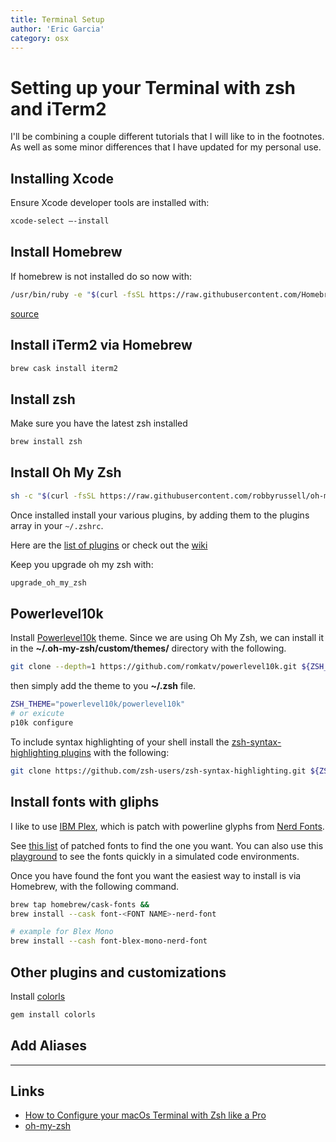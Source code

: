 ```yaml
---
title: Terminal Setup
author: 'Eric Garcia'
category: osx
---
```


# Setting up your Terminal with zsh and iTerm2

I'll be combining a couple different tutorials that I will like to in the footnotes. As well as some minor differences that I have updated for my personal use.

## Installing Xcode

Ensure Xcode developer tools are installed with:

```zsh
xcode-select —-install
```

## Install Homebrew

If homebrew is not installed do so now with:

```zsh
/usr/bin/ruby -e "$(curl -fsSL https://raw.githubusercontent.com/Homebrew/install/master/install)"
```

[source](https://brew.sh)

## Install iTerm2 via Homebrew

```zsh
brew cask install iterm2
```

## Install zsh

Make sure you have the latest zsh installed

```zsh
brew install zsh
```

## Install Oh My Zsh

```zsh
sh -c "$(curl -fsSL https://raw.githubusercontent.com/robbyrussell/oh-my-zsh/master/tools/install.sh)"
```

Once installed install your various plugins, by adding them to the plugins array in your `~/.zshrc`.

Here are the [list of plugins](https://github.com/robbyrussell/oh-my-zsh/tree/master/plugins) or check out the [wiki](https://github.com/robbyrussell/oh-my-zsh/wiki/Plugins)

Keep you upgrade oh my zsh with:

```zsh
upgrade_oh_my_zsh
```

## Powerlevel10k

Install [Powerlevel10k](https://github.com/romkatv/powerlevel10k?tab=readme-ov-file#oh-my-zsh) theme. Since we are using Oh My Zsh, we can install it in the **~/.oh-my-zsh/custom/themes/** directory with the following.

```zsh
git clone --depth=1 https://github.com/romkatv/powerlevel10k.git ${ZSH_CUSTOM:-$HOME/.oh-my-zsh/custom}/themes/powerlevel10k
```

then simply add the theme to you **~/.zsh** file.

```zsh
ZSH_THEME="powerlevel10k/powerlevel10k"
# or exicute
p10k configure
```

To include syntax highlighting of your shell install the [zsh-syntax-highlighting plugins](https://github.com/zsh-users/zsh-syntax-highlighting) with the following:

```zsh
git clone https://github.com/zsh-users/zsh-syntax-highlighting.git ${ZSH_CUSTOM:-~/.oh-my-zsh/custom}/plugins/zsh-syntax-highlighting
```

## Install fonts with gliphs

I like to use [IBM Plex](https://github.com/IBM/plex), which is patch with powerline glyphs from [Nerd Fonts](https://github.com/ryanoasis/nerd-fonts).

See [this list](https://github.com/ryanoasis/nerd-fonts#patched-fonts) of patched fonts to find the one you want. You can also use this [playground](https://www.programmingfonts.org/) to see the fonts quickly in a simulated code environments.

Once you have found the font you want the easiest way to install is via Homebrew, with the following command.

```zsh
brew tap homebrew/cask-fonts &&
brew install --cask font-<FONT NAME>-nerd-font

# example for Blex Mono
brew install --cash font-blex-mono-nerd-font
```

## Other plugins and customizations

Install [colorls](https://github.com/athityakumar/colorls#installation)

```zsh
gem install colorls
```

## Add Aliases

---

## Links

- [How to Configure your macOs Terminal with Zsh like a Pro](https://www.freecodecamp.org/news/how-to-configure-your-macos-terminal-with-zsh-like-a-pro-c0ab3f3c1156/)
- [oh-my-zsh](https://github.com/robbyrussell/oh-my-zsh)
